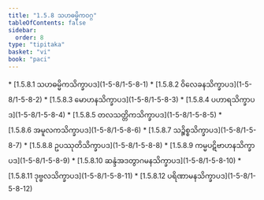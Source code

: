 ```yaml
---
title: "1.5.8 သဟဓမ္မိကဝဂ္ဂ"
tableOfContents: false
sidebar:
  order: 8
type: "tipitaka"
basket: "vi"
book: "paci"
---
```



<DynamicBreadcrumb />



<TableOfContents book="paci" section="1.5.8">
* [1.5.8.1 သဟဓမ္မိကသိက္ခာပဒ](1-5-8/1-5-8-1)
* [1.5.8.2 ဝိလေခနသိက္ခာပဒ](1-5-8/1-5-8-2)
* [1.5.8.3 မောဟနသိက္ခာပဒ](1-5-8/1-5-8-3)
* [1.5.8.4 ပဟာရသိက္ခာပဒ](1-5-8/1-5-8-4)
* [1.5.8.5 တလသတ္တိကသိက္ခာပဒ](1-5-8/1-5-8-5)
* [1.5.8.6 အမူလကသိက္ခာပဒ](1-5-8/1-5-8-6)
* [1.5.8.7 သဉ္စိစ္စသိက္ခာပဒ](1-5-8/1-5-8-7)
* [1.5.8.8 ဥပဿုတိသိက္ခာပဒ](1-5-8/1-5-8-8)
* [1.5.8.9 ကမ္မပဋိဗာဟနသိက္ခာပဒ](1-5-8/1-5-8-9)
* [1.5.8.10 ဆန္ဒံအဒတွာဂမနသိက္ခာပဒ](1-5-8/1-5-8-10)
* [1.5.8.11 ဒုဗ္ဗလသိက္ခာပဒ](1-5-8/1-5-8-11)
* [1.5.8.12 ပရိဏာမနသိက္ခာပဒ](1-5-8/1-5-8-12)
</TableOfContents>
